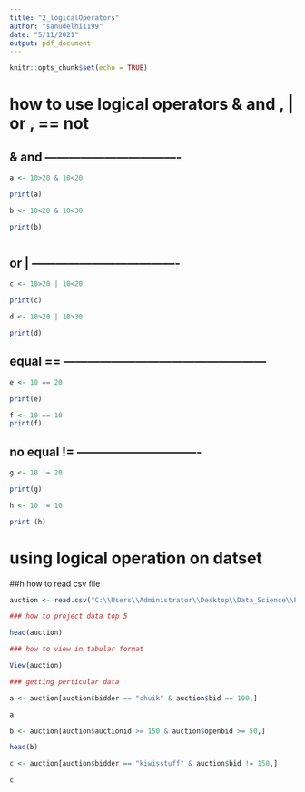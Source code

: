```yaml
---
title: "2_logicalOperators"
author: "sanudelhi1199"
date: "5/11/2021"
output: pdf_document
---
```


```r
knitr::opts_chunk$set(echo = TRUE)
```

# how to use logical operators & and , | or , == not

## & and ----------------------------------

```r

a <- 10>20 & 10<20

print(a)

b <- 10<20 & 10<30

print(b)



```
## or | -------------------------------------

```r
c <- 10>20 | 10<20

print(c)

d <- 10>20 | 10>30

print(d)

```

## equal ==  ---------------------------------------------------

```r
e <- 10 == 20

print(e)

f <- 10 == 10
print(f)

```

## no equal != -------------------------------

```r

g <- 10 != 20

print(g)

h <- 10 != 10

print (h)
```


# using  logical operation on datset


##h how to read csv file

```r

auction <- read.csv("C:\\Users\\Administrator\\Desktop\\Data_Science\\Project_1_Rstudio\\Data\\auction.csv")

### how to project data top 5

head(auction)

### how to view in tabular format

View(auction)

### getting perticular data 

a <- auction[auction$bidder == "chuik" & auction$bid == 100,]

a

b <- auction[auction$auctionid >= 150 & auction$openbid >= 50,]

head(b)

c <- auction[auction$bidder == "kiwisstuff" & auction$bid != 150,]

c


```

